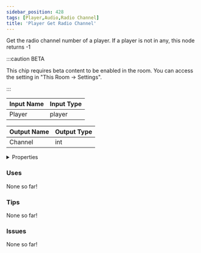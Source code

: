 ```yaml
---
sidebar_position: 428
tags: [Player,Audio,Radio Channel]
title: 'Player Get Radio Channel'
---
```


Get the radio channel number of a player. If a player is not in any, this node returns -1

:::caution BETA

This chip requires beta content to be enabled in the room. You can access the setting in "This Room -> Settings".

:::


<EsbSvg />

| Input Name | Input Type |
|-----------|-----------|
| Player | player |

| Output Name | Output Type |
|-----------|-----------|
| Channel | int |


<details>
  <summary>Properties</summary>
  <div>
    <div>
    <table>
      <thead>
        <tr>
          <th>Is beta required?</th>
          <th>✅</th>
        </tr>
        <tr>
          <th>Is this chip a trolling risk?</th>
          <th>❌</th>
        </tr>
        <tr>
          <th>Is this chip a role assignment risk?</th>
          <th>❌</th>
        </tr>
        <tr>
          <th>Chip UUID</th>
          <th>be2f38d2-c6cb-4d9a-b74d-0a664c216a7b</th>
        </tr>
      </thead>
    </table>
    </div>
  </div>
</details>

### Uses

None so far!

### Tips

None so far!

### Issues

None so far!
